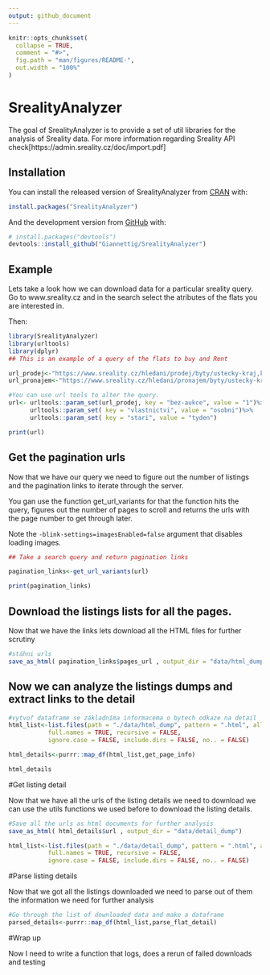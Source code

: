 ```yaml
---
output: github_document
---
```


<!-- README.md is generated from README.Rmd. Please edit that file -->

```r
knitr::opts_chunk$set(
  collapse = TRUE,
  comment = "#>",
  fig.path = "man/figures/README-",
  out.width = "100%"
)
```

# SrealityAnalyzer

<!-- badges: start -->
<!-- badges: end -->

The goal of SrealityAnalyzer is to provide a set of util libraries for the analysis of Sreality data. For more information regarding Sreality API check[https://admin.sreality.cz/doc/import.pdf] 

## Installation

You can install the released version of SrealityAnalyzer from [CRAN](https://CRAN.R-project.org) with:

``` r
install.packages("SrealityAnalyzer")
```

And the development version from [GitHub](https://github.com/Giannettig/SrealityAnalyzer) with: 

``` r
# install.packages("devtools")
devtools::install_github("Giannettig/SrealityAnalyzer")
```
## Example

Lets take a look how we can download data for a particular sreality query. 
Go to www.sreality.cz and in the search select the atributes of the flats you are interested in. 

Then: 

```r
library(SrealityAnalyzer)
library(urltools)
library(dplyr)
## This is an example of a query of the flats to buy and Rent

url_prodej<-"https://www.sreality.cz/hledani/prodej/byty/ustecky-kraj,karlovarsky-kraj,stredocesky-kraj"
url_pronajem<-"https://www.sreality.cz/hledani/pronajem/byty/ustecky-kraj,karlovarsky-kraj,stredocesky-kraj"

#You can use url tools to alter the query. 
url<- urltools::param_set(url_prodej, key = "bez-aukce", value = "1")%>%
      urltools::param_set( key = "vlastnictvi", value = "osobni")%>%
      urltools::param_set( key = "stari", value = "tyden")

print(url)
```
## Get the pagination urls

Now that we have our query we need to figure out the number of listings and the pagination links to iterate through the server. 

You gan use the function get_url_variants for that the function hits the query, figures out the number of pages to scroll and returns the urls with the page number to get through later.

Note the `-blink-settings=imagesEnabled=false` argument that disables loading images. 

```r
## Take a search query and return pagination links

pagination_links<-get_url_variants(url)

print(pagination_links)
```
## Download the listings lists for all the pages.

Now that we have the links lets download all the HTML files for further scrutiny

```r
#stáhni urls
save_as_html( pagination_links$pages_url , output_dir = "data/html_dump")

```
## Now we can analyze the listings dumps and extract links to the detail

```r

#vytvoř dataframe se základníma informacema o bytech odkaze na detail
html_list<-list.files(path = "./data/html_dump", pattern = ".html", all.files = FALSE,
           full.names = TRUE, recursive = FALSE,
           ignore.case = FALSE, include.dirs = FALSE, no.. = FALSE)

html_details<-purrr::map_df(html_list,get_page_info)

html_details
```
#Get listing detail

Now that we have all the urls of the listing details we need to download we can use the utils functions we used before to download the listing details. 

```r
#Save all the urls as html documents for further analysis
save_as_html( html_details$url , output_dir = "data/detail_dump")

html_list<-list.files(path = "./data/detail_dump", pattern = ".html", all.files = FALSE,
           full.names = TRUE, recursive = FALSE,
           ignore.case = FALSE, include.dirs = FALSE, no.. = FALSE)
```

#Parse listing details

Now that we got all the listings downloaded we need to parse out of them the information we need for further analysis

```r
#Go through the list of downloaded data and make a dataframe
parsed_details<-purrr::map_df(html_list,parse_flat_detail)
```

#Wrap up

Now I need to write a function that logs, does a rerun of failed downloads and testing


